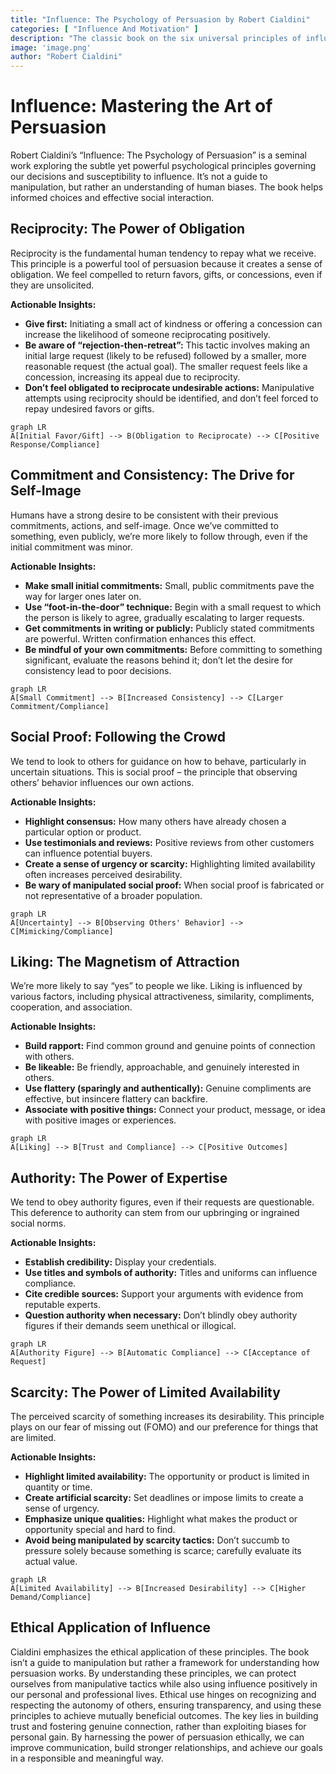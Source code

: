 ```yaml
---
title: "Influence: The Psychology of Persuasion by Robert Cialdini"
categories: [ "Influence And Motivation" ]
description: "The classic book on the six universal principles of influence"
image: 'image.png'
author: "Robert Cialdini"
---
```

# Influence: Mastering the Art of Persuasion

Robert Cialdini's "Influence: The Psychology of Persuasion" is a seminal work exploring the subtle yet powerful psychological principles governing our decisions and susceptibility to influence. It's not a guide to manipulation, but rather an understanding of human biases. The book helps informed choices and effective social interaction.


## Reciprocity: The Power of Obligation

Reciprocity is the fundamental human tendency to repay what we receive. This principle is a powerful tool of persuasion because it creates a sense of obligation.  We feel compelled to return favors, gifts, or concessions, even if they are unsolicited.

**Actionable Insights:**

* **Give first:** Initiating a small act of kindness or offering a concession can increase the likelihood of someone reciprocating positively.
* **Be aware of "rejection-then-retreat":** This tactic involves making an initial large request (likely to be refused) followed by a smaller, more reasonable request (the actual goal).  The smaller request feels like a concession, increasing its appeal due to reciprocity.
* **Don't feel obligated to reciprocate undesirable actions:** Manipulative attempts using reciprocity should be identified, and don't feel forced to repay undesired favors or gifts.

```mermaid
graph LR
A[Initial Favor/Gift] --> B(Obligation to Reciprocate) --> C[Positive Response/Compliance]
```

## Commitment and Consistency: The Drive for Self-Image

Humans have a strong desire to be consistent with their previous commitments, actions, and self-image. Once we've committed to something, even publicly, we're more likely to follow through, even if the initial commitment was minor.

**Actionable Insights:**

* **Make small initial commitments:**  Small, public commitments pave the way for larger ones later on.  
* **Use "foot-in-the-door" technique:** Begin with a small request to which the person is likely to agree, gradually escalating to larger requests.
* **Get commitments in writing or publicly:**  Publicly stated commitments are powerful. Written confirmation enhances this effect.
* **Be mindful of your own commitments:** Before committing to something significant, evaluate the reasons behind it; don't let the desire for consistency lead to poor decisions.

```mermaid
graph LR
A[Small Commitment] --> B[Increased Consistency] --> C[Larger Commitment/Compliance]
```

## Social Proof: Following the Crowd

We tend to look to others for guidance on how to behave, particularly in uncertain situations. This is social proof – the principle that observing others' behavior influences our own actions.

**Actionable Insights:**

* **Highlight consensus:** How many others have already chosen a particular option or product.
* **Use testimonials and reviews:**  Positive reviews from other customers can influence potential buyers.
* **Create a sense of urgency or scarcity:**  Highlighting limited availability often increases perceived desirability.
* **Be wary of manipulated social proof:** When social proof is fabricated or not representative of a broader population.

```mermaid
graph LR
A[Uncertainty] --> B[Observing Others' Behavior] --> C[Mimicking/Compliance]
```

## Liking: The Magnetism of Attraction

We're more likely to say "yes" to people we like. Liking is influenced by various factors, including physical attractiveness, similarity, compliments, cooperation, and association.

**Actionable Insights:**

* **Build rapport:** Find common ground and genuine points of connection with others.
* **Be likeable:**  Be friendly, approachable, and genuinely interested in others.
* **Use flattery (sparingly and authentically):**  Genuine compliments are effective, but insincere flattery can backfire.
* **Associate with positive things:**  Connect your product, message, or idea with positive images or experiences.

```mermaid
graph LR
A[Liking] --> B[Trust and Compliance] --> C[Positive Outcomes]
```


## Authority: The Power of Expertise

We tend to obey authority figures, even if their requests are questionable. This deference to authority can stem from our upbringing or ingrained social norms.

**Actionable Insights:**

* **Establish credibility:** Display your credentials.
* **Use titles and symbols of authority:** Titles and uniforms can influence compliance.
* **Cite credible sources:** Support your arguments with evidence from reputable experts.
* **Question authority when necessary:**  Don't blindly obey authority figures if their demands seem unethical or illogical.

```mermaid
graph LR
A[Authority Figure] --> B[Automatic Compliance] --> C[Acceptance of Request]
```


## Scarcity: The Power of Limited Availability

The perceived scarcity of something increases its desirability. This principle plays on our fear of missing out (FOMO) and our preference for things that are limited.

**Actionable Insights:**

* **Highlight limited availability:** The opportunity or product is limited in quantity or time.
* **Create artificial scarcity:**  Set deadlines or impose limits to create a sense of urgency.
* **Emphasize unique qualities:**  Highlight what makes the product or opportunity special and hard to find.
* **Avoid being manipulated by scarcity tactics:**  Don't succumb to pressure solely because something is scarce; carefully evaluate its actual value.

```mermaid
graph LR
A[Limited Availability] --> B[Increased Desirability] --> C[Higher Demand/Compliance]
```


## Ethical Application of Influence

Cialdini emphasizes the ethical application of these principles. The book isn't a guide to manipulation but rather a framework for understanding how persuasion works. By understanding these principles, we can protect ourselves from manipulative tactics while also using influence positively in our personal and professional lives. Ethical use hinges on recognizing and respecting the autonomy of others, ensuring transparency, and using these principles to achieve mutually beneficial outcomes. The key lies in building trust and fostering genuine connection, rather than exploiting biases for personal gain. By harnessing the power of persuasion ethically, we can improve communication, build stronger relationships, and achieve our goals in a responsible and meaningful way.


